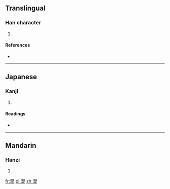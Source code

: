 ==Translingual==

===Han character===
{{Han char|rn=85|rad=水|as=17|sn=20|four=3614<sub>4</sub>|canj=水月金女 (EBCV)}}

# {{defn|Han|sort=水17}}

====References====
* {{Han ref|kx=0661.020|dkj=18695|dj=1070.250|hdz=31788.040|uh=7034|ud=28724|bh=F45F|bd=62559}}

----

==Japanese==

===Kanji===
{{ja-kanji|grade=|rs=水17}}

# {{defn|lang=ja|sort=水17}}

====Readings====
* {{ja-readings|on=[[えい]] (ei), [[よう]] (yō)|kun=[[ふかい]] (fukai)}}

----

==Mandarin==

===Hanzi===
{{cmn-hanzi|pin=[[yǐng]] ([[ying3]])|wg=[[ying]]<sup>3</sup>}}

# {{defn|lang=cmn|sort=水17}}

[[fr:瀴]]
[[pl:瀴]]
[[zh:瀴]]